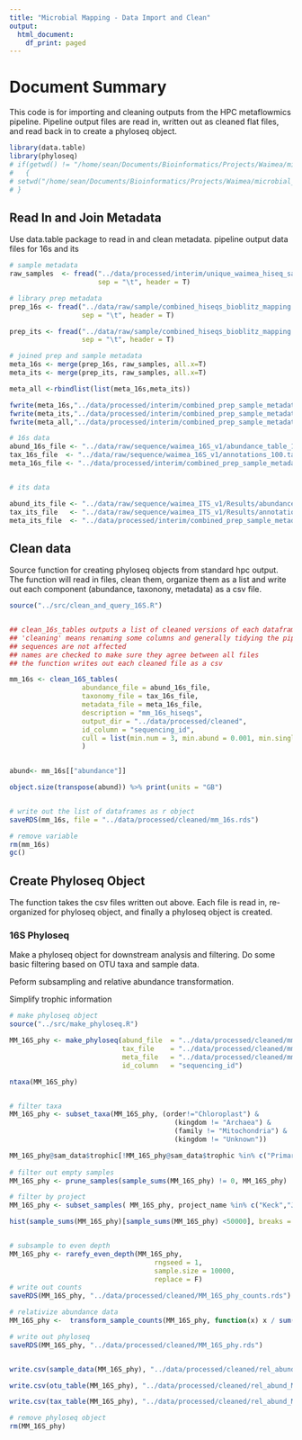 ```yaml
---
title: "Microbial Mapping - Data Import and Clean"
output:
  html_document:
    df_print: paged
---
```


# Document Summary
This code is for importing and cleaning outputs from the HPC metaflowmics pipeline.
Pipeline output files are read in, written out as cleaned flat files, and read back in to create a phyloseq object.


```r
library(data.table)
library(phyloseq)
# if(getwd() != "/home/sean/Documents/Bioinformatics/Projects/Waimea/microbial_mapping/main")
#   {
# setwd("/home/sean/Documents/Bioinformatics/Projects/Waimea/microbial_mapping/main")
# }

```



## Read In and Join Metadata
Use data.table package to read in and clean metadata.
pipeline output data files for 16s and its


```r
# sample metadata
raw_samples  <- fread("../data/processed/interim/unique_waimea_hiseq_samples_emp_spatial.tsv",
                      sep = "\t", header = T)

# library prep metadata
prep_16s <- fread("../data/raw/sample/combined_hiseqs_bioblitz_mapping - 16S_prep_info.tsv",
                  sep = "\t", header = T)

prep_its <- fread("../data/raw/sample/combined_hiseqs_bioblitz_mapping - ITS_prep_info.tsv",
                  sep = "\t", header = T)

# joined prep and sample metadata
meta_16s <- merge(prep_16s, raw_samples, all.x=T)
meta_its <- merge(prep_its, raw_samples, all.x=T)

meta_all <-rbindlist(list(meta_16s,meta_its))

fwrite(meta_16s,"../data/processed/interim/combined_prep_sample_metadata_16s.csv")
fwrite(meta_its,"../data/processed/interim/combined_prep_sample_metadata_its.csv")
fwrite(meta_all,"../data/processed/interim/combined_prep_sample_metadata_16sandits.csv")

# 16s data
abund_16s_file <- "../data/raw/sequence/waimea_16S_v1/abundance_table_100.shared"
tax_16s_file  <- "../data/raw/sequence/waimea_16S_v1/annotations_100.taxonomy"
meta_16s_file <- "../data/processed/interim/combined_prep_sample_metadata_16s.csv"


# its data

abund_its_file <- "../data/raw/sequence/waimea_ITS_v1/Results/abundance_table_100.tsv"
tax_its_file   <- "../data/raw/sequence/waimea_ITS_v1/Results/annotations_sintax_100.tsv"
meta_its_file  <- "../data/processed/interim/combined_prep_sample_metadata_its.csv"

```



## Clean data
Source function for creating phyloseq objects from standard hpc output.
The function will read in files, clean them, organize them as a list and write out each component (abundance, taxonony, metadata) as a csv file. 

```r
source("../src/clean_and_query_16S.R")


## clean_16s_tables outputs a list of cleaned versions of each dataframe
## 'cleaning' means renaming some columns and generally tidying the pipeline outputs
## sequences are not affected
## names are checked to make sure they agree between all files
## the function writes out each cleaned file as a csv

mm_16s <- clean_16S_tables(
                  abundance_file = abund_16s_file,
                  taxonomy_file = tax_16s_file,
                  metadata_file = meta_16s_file,
                  description = "mm_16s_hiseqs",
                  output_dir = "../data/processed/cleaned",
                  id_column = "sequencing_id",
                  cull = list(min.num = 3, min.abund = 0.001, min.single.abund = 0.01)
                  )

                
abund<- mm_16s[["abundance"]]

object.size(transpose(abund)) %>% print(units = "GB")


# write out the list of dataframes as r object
saveRDS(mm_16s, file = "../data/processed/cleaned/mm_16s.rds")

# remove variable
rm(mm_16s)
gc()

```

## Create Phyloseq Object
The function takes the csv files written out above. Each file is read in, re-organized for phyloseq object, and finally a phyloseq object is created.

### 16S Phyloseq
Make a phyloseq object for downstream analysis and filtering.
Do some basic filtering based on OTU taxa and sample data.

Peform subsampling and relative abundance transformation.

Simplify trophic information

```r
# make phyloseq object
source("../src/make_phyloseq.R")

MM_16S_phy <- make_phyloseq(abund_file  = "../data/processed/cleaned/mm_16s_hiseqs_abundance_table.csv",
                            tax_file    = "../data/processed/cleaned/mm_16s_hiseqs_taxonomy_table.csv",
                            meta_file   = "../data/processed/cleaned/mm_16s_hiseqs_metadata_table.csv",
                            id_column   = "sequencing_id")

ntaxa(MM_16S_phy)


# filter taxa
MM_16S_phy <- subset_taxa(MM_16S_phy, (order!="Chloroplast") &
                                         (kingdom != "Archaea") &
                                         (family != "Mitochondria") &
                                         (kingdom != "Unknown"))

MM_16S_phy@sam_data$trophic[!MM_16S_phy@sam_data$trophic %in% c("PrimaryProducer", "E")]
                                      
# filter out empty samples
MM_16S_phy <- prune_samples(sample_sums(MM_16S_phy) != 0, MM_16S_phy)

# filter by project
MM_16S_phy <- subset_samples( MM_16S_phy, project_name %in% c("Keck","JoshMS"))

hist(sample_sums(MM_16S_phy)[sample_sums(MM_16S_phy) <50000], breaks = 30)


# subsample to even depth
MM_16S_phy <- rarefy_even_depth(MM_16S_phy,
                                    rngseed = 1,
                                    sample.size = 10000,
                                    replace = F)
# write out counts 
saveRDS(MM_16S_phy, "../data/processed/cleaned/MM_16S_phy_counts.rds")

# relativize abundance data
MM_16S_phy <-  transform_sample_counts(MM_16S_phy, function(x) x / sum(x))

# write out phyloseq
saveRDS(MM_16S_phy, "../data/processed/cleaned/MM_16S_phy.rds")


write.csv(sample_data(MM_16S_phy), "../data/processed/cleaned/rel_abund_MM_16S_sample_data.csv")

write.csv(otu_table(MM_16S_phy), "../data/processed/cleaned/rel_abund_MM_16S_otu_table.csv")

write.csv(tax_table(MM_16S_phy), "../data/processed/cleaned/rel_abund_MM16S_taxonomy.csv")

# remove phyloseq object
rm(MM_16S_phy)

```
